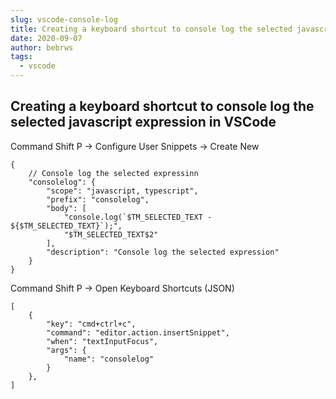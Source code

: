 ```yaml
---
slug: vscode-console-log
title: Creating a keyboard shortcut to console log the selected javascript expression in VSCode
date: 2020-09-07
author: bebrws
tags:
  - vscode
---
```


## Creating a keyboard shortcut to console log the selected javascript expression in VSCode

Command Shift P -> Configure User Snippets -> Create New

```
{
	// Console log the selected expressinn
	"consolelog": {
		"scope": "javascript, typescript",
		"prefix": "consolelog",
		"body": [
			"console.log(`$TM_SELECTED_TEXT - ${$TM_SELECTED_TEXT}`);",
			"$TM_SELECTED_TEXT$2"
		],
		"description": "Console log the selected expression"
	}
}
```

Command Shift P -> Open Keyboard Shortcuts (JSON)

```
[
    {
        "key": "cmd+ctrl+c",
        "command": "editor.action.insertSnippet",
        "when": "textInputFocus",
        "args": {
            "name": "consolelog"
        }
    },
]
```
